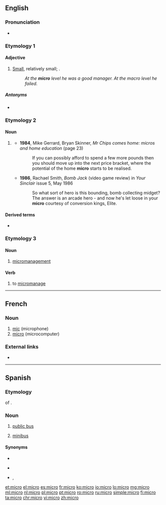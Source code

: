 {{also|Micro|micro-}}
==English==

===Pronunciation===
* {{a|US}} {{IPA|/ˈmaɪ.kɹoʊ/|lang=en}}

===Etymology 1===

====Adjective====
{{en-adj}}

# [[small|Small]], relatively small; {{non-gloss definition|used to contrast levels of the noun modified}}.
#: ''At the '''micro''' level he was a good manager. At the macro level he failed.''

=====Antonyms=====
* {{l|en|macro}}

===Etymology 2===

====Noun====
{{en-noun}}

# {{lb|en|computing|dated}} {{form of|short form|microcomputer|lang=en}}
#* '''1984''', Mike Gerrard, Bryan Skinner, ''Mr Chips comes home: micros and home education'' (page 23)
#*: If you can possibly afford to spend a few more pounds then you should move up into the next price bracket, where the potential of the home '''micro''' starts to be realised.
#* '''1986''', Rachael Smith, ''Bomb Jack'' (video game review) in ''Your Sinclair'' issue 5, May 1986
#*: So what sort of hero is this bounding, bomb collecting midget? The answer is an arcade hero - and now he's let loose in your '''micro''' courtesy of conversion kings, Elite.

====Derived terms====
* {{l|en|micromania}}

===Etymology 3===

====Noun====
{{en-noun|-}}

# {{lb|en|gaming slang}} [[micromanagement]]

====Verb====
{{en-verb|pres_3sg2=microes}}

# {{lb|en|gaming slang}} to [[micromanage]]

----

==French==

===Noun===
{{fr-noun|m}}

# [[mic]] (microphone)
# [[micro#English|micro]] (microcomputer)

===External links===
* {{R:TLFi}}

----

==Spanish==

===Etymology===
{{l|en|apocope|Apocope}} of {{m|es|microbús}}.

===Noun===
{{es-noun|m}}

# {{lb|es|Chile|Argentina}} [[w:transit bus|public bus]]
# {{lb|es|Mexico}} [[minibus]]

====Synonyms====
* {{l|es|ómnibus}}
* {{sense|Argentina}} {{l|es|colectivo}}
* {{sense|Mexico}} {{l|es|pesero}}, {{l|es|combi}}

[[et:micro]]
[[el:micro]]
[[es:micro]]
[[fr:micro]]
[[ko:micro]]
[[io:micro]]
[[lo:micro]]
[[mg:micro]]
[[ml:micro]]
[[nl:micro]]
[[pl:micro]]
[[pt:micro]]
[[ro:micro]]
[[ru:micro]]
[[simple:micro]]
[[fi:micro]]
[[ta:micro]]
[[chr:micro]]
[[vi:micro]]
[[zh:micro]]